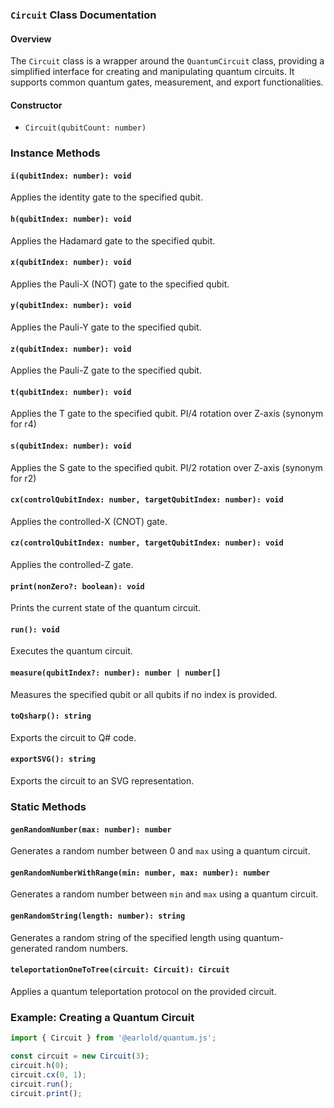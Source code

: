 ### `Circuit` Class Documentation

#### Overview
The `Circuit` class is a wrapper around the `QuantumCircuit` class, providing a simplified interface for creating and manipulating quantum circuits. It supports common quantum gates, measurement, and export functionalities.

#### Constructor
- `Circuit(qubitCount: number)`

### Instance Methods

#### `i(qubitIndex: number): void`
Applies the identity gate to the specified qubit.

#### `h(qubitIndex: number): void`
Applies the Hadamard gate to the specified qubit.

#### `x(qubitIndex: number): void`
Applies the Pauli-X (NOT) gate to the specified qubit.

#### `y(qubitIndex: number): void`
Applies the Pauli-Y gate to the specified qubit.

#### `z(qubitIndex: number): void`
Applies the Pauli-Z gate to the specified qubit. 

#### `t(qubitIndex: number): void`
Applies the T gate to the specified qubit. PI/4 rotation over Z-axis (synonym for r4)

#### `s(qubitIndex: number): void`
Applies the S gate to the specified qubit. PI/2 rotation over Z-axis (synonym for r2)

#### `cx(controlQubitIndex: number, targetQubitIndex: number): void`
Applies the controlled-X (CNOT) gate.

#### `cz(controlQubitIndex: number, targetQubitIndex: number): void`
Applies the controlled-Z gate.

#### `print(nonZero?: boolean): void`
Prints the current state of the quantum circuit.

#### `run(): void`
Executes the quantum circuit.

#### `measure(qubitIndex?: number): number | number[]`
Measures the specified qubit or all qubits if no index is provided.

#### `toQsharp(): string`
Exports the circuit to Q# code.

#### `exportSVG(): string`
Exports the circuit to an SVG representation.

### Static Methods

#### `genRandomNumber(max: number): number`
Generates a random number between 0 and `max` using a quantum circuit.

#### `genRandomNumberWithRange(min: number, max: number): number`
Generates a random number between `min` and `max` using a quantum circuit.

#### `genRandomString(length: number): string`
Generates a random string of the specified length using quantum-generated random numbers.

#### `teleportationOneToTree(circuit: Circuit): Circuit`
Applies a quantum teleportation protocol on the provided circuit.

### Example: Creating a Quantum Circuit
```typescript
import { Circuit } from '@earlold/quantum.js';

const circuit = new Circuit(3);
circuit.h(0);
circuit.cx(0, 1);
circuit.run();
circuit.print();
```